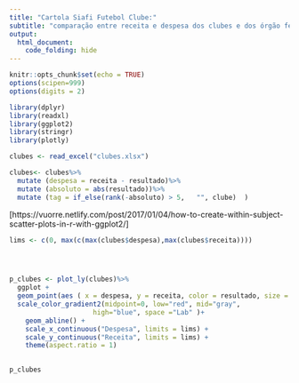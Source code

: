 ```yaml
---
title: "Cartola Siafi Futebol Clube:"
subtitle: "comparação entre receita e despesa dos clubes e dos órgão federais"
output:
  html_document:
    code_folding: hide
---
```



```r
knitr::opts_chunk$set(echo = TRUE)
options(scipen=999)
options(digits = 2)
```


```r
library(dplyr)
library(readxl)
library(ggplot2)
library(stringr)
library(plotly)
```



```r
clubes <- read_excel("clubes.xlsx")
```


```r
clubes<- clubes%>%
  mutate (despesa = receita - resultado)%>%
  mutate (absoluto = abs(resultado))%>%
  mutate (tag = if_else(rank(-absoluto) > 5,   "", clube)  )
```

[https://vuorre.netlify.com/post/2017/01/04/how-to-create-within-subject-scatter-plots-in-r-with-ggplot2/]

```r

lims <- c(0, max(c(max(clubes$despesa),max(clubes$receita))))




p_clubes <- plot_ly(clubes)%>%
  ggplot +
  geom_point(aes ( x = despesa, y = receita, color = resultado, size = absoluto))+
  scale_color_gradient2(midpoint=0, low="red", mid="gray",
                     high="blue", space ="Lab" )+
    geom_abline() +
    scale_x_continuous("Despesa", limits = lims) +
    scale_y_continuous("Receita", limits = lims) +
    theme(aspect.ratio = 1)
  

p_clubes
```

